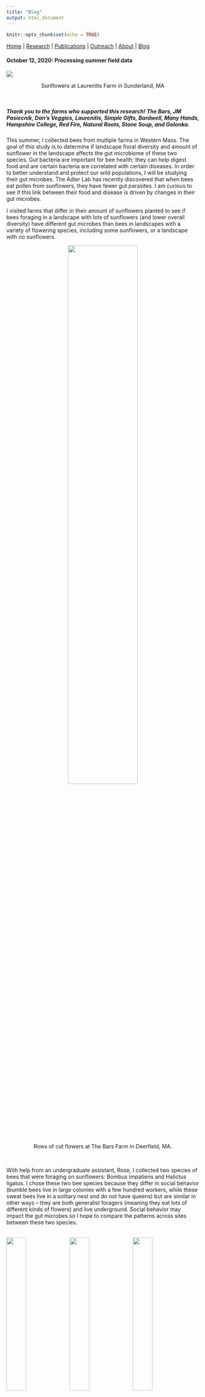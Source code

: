 ```yaml
---
title: "Blog"
output: html_document
---
```


```r
knitr::opts_chunk$set(echo = TRUE)
```

[Home](index.html)  |  [Research](research.html)  |  [Publications](pubs.html)  |  [Outreach](outreach.html)  |  [About](about.html) | [Blog](blog.html)

#### October 12, 2020: Processing summer field data 

<img src="images/IMG_1656.JPG"> 

<center> Sunflowers at Laurenitis Farm in Sunderland, MA </center>
<br/> 

##### Thank you to the farms who supported this research! The Bars, JM Pasiecnik, Dan's Veggies, Laurenitis, Simple Gifts, Bardwell, Many Hands, Hampshire College, Red Fire, Natural Roots, Stone Soup, and Golonka. 

This summer, I collected bees from multiple farms in Western Mass. The goal of this study is to determine if landscape floral diversity and amount of sunflower in the landscape affects the gut microbiome of these two species. Gut bacteria are important for bee health; they can help digest food and are certain bacteria are correlated with certain diseases. In order to better understand and protect our wild populations, I will be studying their gut microbes. The Adler Lab has recently discovered that when bees eat pollen from sunflowers, they have fewer gut parasites. I am curious to see if this link between their food and disease is driven by changes in their gut microbes.

I visited farms that differ in their amount of sunflowers planted to see if bees foraging in a landscape with lots of sunflowers (and lower overall diversity) have different gut microbes than bees in landscapes with a variety of flowering species, including some sunflowers, or a landscape with no sunflowers. 

<center> <img src="images/IMG_12890.JPG" width="60%"> </center>

<center> Rows of cut flowers at The Bars Farm in Deerfield, MA. </center>
<br/> 

With help from an undergraduate assistant, Rose, I collected two species of bees that were foraging on sunflowers: Bombus impatiens and Halictus ligatus. I chose these two bee species because they differ in social behavior (bumble bees live in large colonies with a few hundred workers, while these sweat bees live in a solitary nest and do not have queens) but are similar in other ways – they are both generalist foragers (meaning they eat lots of different kinds of flowers) and live underground. Social behavior may impact the gut microbes so I hope to compare the patterns across sites between these two species.  
<br/>

<img src="images/IMG_0811.JPG" width="32%">
<img src="images/IMG_1390.JPG" width="32%">
<img src="images/IMG_0643.JPG" width="32%">

<center> From left to right: Two H. ligatus in ethanol, a Bombus queen foraging on a cosmos bloom, and a H. ligatus foraging on a sunflower. </center>
<br/> 

Now that I’ve wrapped up my collections, I am processing the samples. My first step is to determine what types of pollen are on each bee, in order to see if the bee’s diet reflects the diversity of the landscape it was caught on. In other words – if there are lots of plants available to eat, do the bees actually have a more diverse diet? I hope that the types of pollen on their bodies will be an estimation of the food they are eating (although this is not perfect because some of the pollen they got on their bodies might not have been ingested, and they might have visited some other flowers just for nectar without getting any pollen on them). Later, I plan to sequence the DNA inside the gut of the bees to determine was bacterial species are present, and see how that correlates with their “diet” (pollen types/diversity on their bodies). For this, I have help from two undergraduates: Elisa, who is helping me make the slides, and Cristina, who is helping me quantify the different species of pollen found on each bee. 

<center> <img src="images/IMG_2125.JPG" width="50%"> </center>

<center> Some sunflower pollen that was removed from a bee and then placed under the microscope (400x magnification). </center>
<br/> 

##### Thanks for checking in. I hope to have another update on the project in a few weeks! -Alison 
